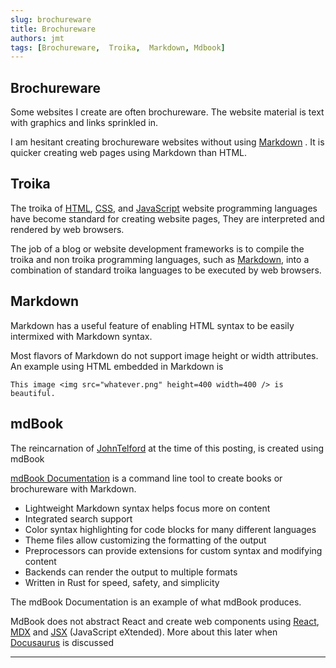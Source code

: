 ```yaml
---
slug: brochureware
title: Brochureware
authors: jmt
tags: [Brochureware,  Troika,  Markdown, Mdbook]
---
```


## Brochureware

Some websites I create are often brochureware. The website material is text with graphics and links sprinkled in.

I am hesitant creating brochureware websites without using [Markdown](https://www.markdownguide.org) . It is quicker creating web pages using Markdown than HTML.

<!--truncate-->

## Troika

The troika of [HTML](https://developer.mozilla.org/en-US/docs/Web/HTML), [CSS](https://developer.mozilla.org/en-US/docs/Web/CSS), and [JavaScript](https://developer.mozilla.org/en-US/docs/Web/JavaScript) website programming languages have become standard for creating website pages, They are interpreted and rendered by web browsers.

The job of a blog or website development frameworks is to compile the troika and non troika programming languages, such as [Markdown](https://www.markdownguide.org), into a combination of standard troika languages to be executed by web browsers.

## Markdown

Markdown has a useful feature of enabling HTML syntax to be easily intermixed with Markdown syntax. 

Most flavors of Markdown do not support image height or width attributes. An example using HTML embedded in Markdown is 

```This image <img src="whatever.png" height=400 width=400 /> is beautiful.```

## mdBook

The reincarnation of [JohnTelford](https://johntelford.com) at the time of this posting, is created using mdBook

[mdBook Documentation](https://rust-lang.github.io/mdBook/) is a command line tool to create books or brochureware with Markdown.

- Lightweight Markdown syntax helps focus more on content
- Integrated search support
- Color syntax highlighting for code blocks for many different languages
- Theme files allow customizing the formatting of the output
- Preprocessors can provide extensions for custom syntax and modifying content
- Backends can render the output to multiple formats
- Written in Rust for speed, safety, and simplicity

The mdBook Documentation is an example of what mdBook produces.

MdBook does not abstract React and create web components using [React](https://reactjs.org/), [MDX](https://mdxjs.com/) and [JSX](https://reactjs.org/docs/introducing-jsx.html#Next.js-focus-wrapper) (JavaScript eXtended). More about this later when [Docusaurus](https://docusaurus.io) is discussed

---
